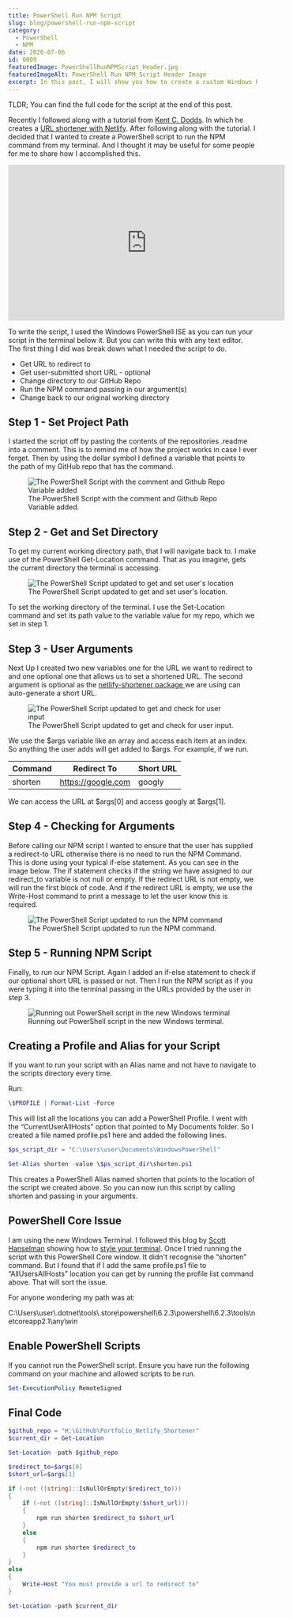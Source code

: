```yaml
---
title: PowerShell Run NPM Script
slug: blog/powershell-run-npm-script
category:
  - PowerShell
  - NPM
date: 2020-07-06
id: 0009
featuredImage: PowerShellRunNPMScript_Header.jpg
featuredImageAlt: PowerShell Run NPM Script Header Image
excerpt: In this post, I will show you how to create a custom Windows PowerShell command using a PowerShell script.
---
```


TLDR; You can find the full code for the script at the end of this post.

Recently I followed along with a tutorial from <a href='https://twitter.com/kentcdodds'>Kent C. Dodds</a>. In which he creates a <a href='https://www.youtube.com/watch?v=HL6paXyx6hM'>URL shortener with Netlify</a>. After following along with the tutorial. I decided that I wanted to create a PowerShell script to run the NPM command from my terminal. And I thought it may be useful for some people for me to share how I accomplished this.

<iframe
  width="560"
  height="315"
  src="https://www.youtube.com/embed/0huv3WbNO_s"
  frameborder="0"
  allow="accelerometer; autoplay; encrypted-media; gyroscope; picture-in-picture"
  allowfullscreen
></iframe>

To write the script, I used the Windows PowerShell ISE as you can run your script in the terminal below it. But you can write this with any text editor. The first thing I did was break down what I needed the script to do.

<ul>
  <li>Get URL to redirect to</li>
  <li>Get user-submitted short URL - optional</li>
  <li>Change directory to our GitHub Repo</li>
  <li>Run the NPM command passing in our argument(s)</li>
  <li>Change back to our original working directory</li>
</ul>

## Step 1 - Set Project Path

I started the script off by pasting the contents of the repositories .readme into a comment. This is to remind me of how the project works in case I ever forget. Then by using the dollar symbol I defined a variable that points to the path of my GitHub repo that has the command.

<figure>
  <img
    src="url_shortner_powershell_script1.jpg"
    alt="The PowerShell Script with the comment and Github Repo Variable added"
  />
  <figcaption>
    The PowerShell Script with the comment and Github Repo Variable added.
  </figcaption>
</figure>

## Step 2 - Get and Set Directory

To get my current working directory path, that I will navigate back to. I make use of the PowerShell Get-Location command. That as you imagine, gets the current directory the terminal is accessing.

<figure>
  <img
    src="url_shortner_powershell_script2.jpg"
    alt="The PowerShell Script updated to get and set user's location"
  />
  <figcaption>
    The PowerShell Script updated to get and set user's location.
  </figcaption>
</figure>

To set the working directory of the terminal. I use the Set-Location command and set its path value to the variable value for my repo, which we set in step 1.

## Step 3 - User Arguments

Next Up I created two new variables one for the URL we want to redirect to and one optional one that allows us to set a shortened URL. The second argument is optional as the <a href='https://www.npmjs.com/package/netlify-shortener'> netlify-shortener package </a> we are using can auto-generate a short URL.

<figure>
  <img
    src="url_shortner_powershell_script3.jpg"
    alt="The PowerShell Script updated to get and check for user input"
  />
  <figcaption>
    The PowerShell Script updated to get and check for user input.
  </figcaption>
</figure>

We use the $args variable like an array and access each item at an index. So anything the user adds will get added to $args. For example, if we run.

| Command | Redirect To        | Short URL |
| ------- | ------------------ | --------- |
| shorten | https://google.com | googly    |

We can access the URL at $args[0] and access googly at $args[1].

## Step 4 - Checking for Arguments

Before calling our NPM script I wanted to ensure that the user has supplied a redirect-to URL otherwise there is no need to run the NPM Command. This is done using your typical if-else statement. As you can see in the image below. The if statement checks if the string we have assigned to our redirect_to variable is not null or empty. If the redirect URL is not empty, we will run the first block of code. And if the redirect URL is empty, we use the Write-Host command to print a message to let the user know this is required.

<figure>
  <img
    src="url_shortner_powershell_script4.jpg"
    alt="The PowerShell Script updated to run the NPM command"
  />
  <figcaption>The PowerShell Script updated to run the NPM command.</figcaption>
</figure>

## Step 5 - Running NPM Script

Finally, to run our NPM Script. Again I added an if-else statement to check if our optional short URL is passed or not. Then I run the NPM script as if you were typing it into the terminal passing in the URLs provided by the user in step 3.

<figure>
  <img
    src="url_shortner_powershell_script5.jpg"
    alt="Running out PowerShell script in the new Windows terminal"
  />
  <figcaption>
    Running out PowerShell script in the new Windows terminal.
  </figcaption>
</figure>

## Creating a Profile and Alias for your Script

If you want to run your script with an Alias name and not have to navigate to the scripts directory every time.

Run:

```powershell
\$PROFILE | Format-List -Force
```

This will list all the locations you can add a PowerShell Profile. I went with the “CurrentUserAllHosts” option that pointed to My Documents folder. So I created a file named profile.ps1 here and added the following lines.

```powershell
$ps_script_dir = "C:\Users\user\Documents\WindowsPowerShell"

Set-Alias shorten -value \$ps_script_dir\shorten.ps1
```

This creates a PowerShell Alias named shorten that points to the location of the script we created above. So you can now run this script by calling shorten and passing in your arguments.

## PowerShell Core Issue

I am using the new Windows Terminal. I followed this blog by <a href='https://twitter.com/shanselman'>Scott Hanselman</a> showing how to <a href='https://www.hanselman.com/blog/HowToMakeAPrettyPromptInWindowsTerminalWithPowerlineNerdFontsCascadiaCodeWSLAndOhmyposh.aspx'>style your terminal</a>. Once I tried running the script with this PowerShell Core window. It didn't recognise the “shorten” command. But I found that if I add the same profile.ps1 file to “AllUsersAllHosts” location you can get by running the profile list command above. That will sort the issue.

For anyone wondering my path was at:

C:\Users\user\\.dotnet\tools\\.store\powershell\6.2.3\powershell\6.2.3\tools\netcoreapp2.1\any\win

## Enable PowerShell Scripts

If you cannot run the PowerShell script. Ensure you have run the following
command on your machine and allowed scripts to be run.

```powershell
Set-ExecutionPolicy RemoteSigned
```

## Final Code

```powershell
$github_repo = "H:\GitHub\Portfolio_Netlify_Shortener"
$current_dir = Get-Location

Set-Location -path $github_repo

$redirect_to=$args[0]
$short_url=$args[1]

if (-not ([string]::IsNullOrEmpty($redirect_to)))
{
    if (-not ([string]::IsNullOrEmpty($short_url)))
    {
        npm run shorten $redirect_to $short_url
    }
    else
    {
        npm run shorten $redirect_to
    }
}
else
{
    Write-Host "You must provide a url to redirect to"
}

Set-Location -path $current_dir
```

